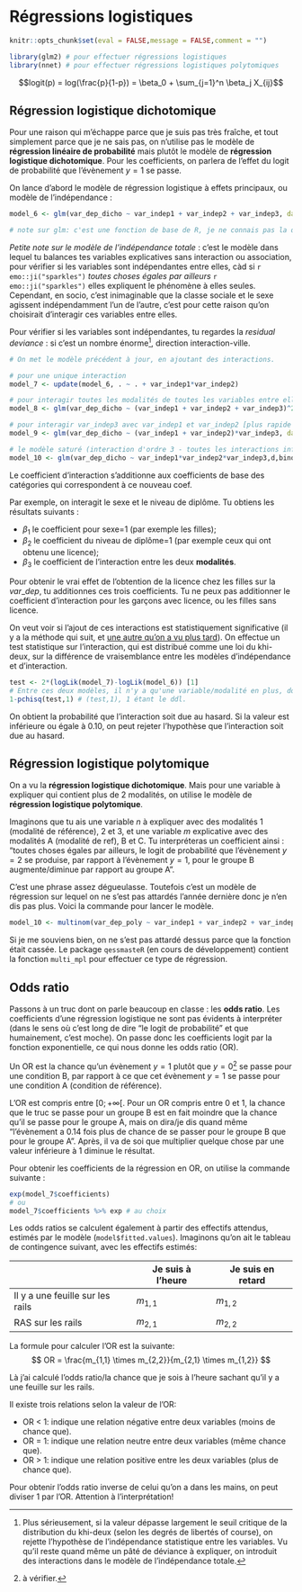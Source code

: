 
# Régressions logistiques {#reg-log}

```r
knitr::opts_chunk$set(eval = FALSE,message = FALSE,comment = "")
```

```r
library(glm2) # pour effectuer régressions logistiques
library(nnet) # pour effectuer régressions logistiques polytomiques
```

$$logit(p) = log(\frac{p}{1-p}) = \beta_0 + \sum_{j=1}^n \beta_j X_{ij}$$

## Régression logistique dichotomique

Pour une raison qui m'échappe parce que je suis pas très fraîche, et tout simplement parce que je ne sais pas, on n'utilise pas le modèle de **régression linéaire de probabilité** mais plutôt le modèle de **régression logistique dichotomique**. Pour les coefficients, on parlera de l'effet du logit de probabilité que l'évènement $y=1$ se passe.

On lance d'abord le modèle de régression logistique à effets principaux, ou modèle de l'indépendance :

```r
model_6 <- glm(var_dep_dicho ~ var_indep1 + var_indep2 + var_indep3, data = d, weights = poids, family=binomial)

# note sur glm: c'est une fonction de base de R, je ne connais pas la différence avec glm2.
```

*Petite note sur le modèle de l'indépendance totale* : c'est le modèle dans lequel tu balances tes variables explicatives sans interaction ou association, pour vérifier si les variables sont indépendantes entre elles, càd si `r emo::ji("sparkles")` *toutes choses égales par ailleurs* `r emo::ji("sparkles")` elles expliquent le phénomène à elles seules. Cependant, en socio, c'est inimaginable que la classe sociale et le sexe agissent indépendamment l'un de l'autre, c'est pour cette raison qu'on choisirait d'interagir ces variables entre elles.

Pour vérifier si les variables sont indépendantes, tu regardes la *residual deviance* : si c'est un nombre énorme^[Plus sérieusement, si la valeur dépasse largement le seuil critique de la distribution du khi-deux (selon les degrés de libertés of course), on rejette l'hypothèse de l'indépendance statistique entre les variables. Vu qu'il reste quand même un pâté de déviance à expliquer, on introduit des interactions dans le modèle de l'indépendance totale.], direction interaction-ville.

```r
# On met le modèle précédent à jour, en ajoutant des interactions.

# pour une unique interaction
model_7 <- update(model_6, . ~ . + var_indep1*var_indep2)

# pour interagir toutes les modalités de toutes les variables entre elles (interaction d'ordre 2)
model_8 <- glm(var_dep_dicho ~ (var_indep1 + var_indep2 + var_indep3)^2, data = d, weights = poids, family=binomial)

# pour interagir var_indep3 avec var_indep1 et var_indep2 [plus rapide que d'écrire individuellement chaque interaction]
model_9 <- glm(var_dep_dicho ~ (var_indep1 + var_indep2)*var_indep3, data = d, weights = poids, family=binomial)

# le modèle saturé (interaction d'ordre 3 - toutes les interactions inférieures seront automatiquement là)
model_10 <- glm(var_dep_dicho ~ var_indep1*var_indep2*var_indep3,d,binomial)
```

Le coefficient d'interaction s'additionne aux coefficients de base des catégories qui correspondent à ce nouveau coef.

Par exemple, on interagit le sexe et le niveau de diplôme. Tu obtiens les résultats suivants :

- $\beta_1$ le coefficient pour sexe=1 (par exemple les filles);
- $\beta_2$ le coefficient du niveau de diplôme=1 (par exemple ceux qui ont obtenu une licence);
- $\beta_3$ le coefficient de l'interaction entre les deux **modalités**.

Pour obtenir le vrai effet de l'obtention de la licence chez les filles sur la $var\_dep$, tu additionnes ces trois coefficients. Tu ne peux pas additionner le coefficient d'interaction pour les garçons avec licence, ou les filles sans licence.

On veut voir si l'ajout de ces interactions est statistiquement significative (il y a la méthode qui suit, et [une autre qu'on a vu plus tard](#analyse-de-deviance)). On effectue un test statistique sur l'interaction, qui est distribué comme une loi du khi-deux, sur la différence de vraisemblance entre les modèles d'indépendance et d'interaction.

```r
test <- 2*(logLik(model_7)-logLik(model_6)) [1]
# Entre ces deux modèles, il n'y a qu'une variable/modalité en plus, donc le degré de liberté est de 1 (je sais plus pourquoi).
1-pchisq(test,1) # (test,1), 1 étant le ddl.
```

On obtient la probabilité que l'interaction soit due au hasard. Si la valeur est inférieure ou égale à 0.10, on peut rejeter l'hypothèse que l'interaction soit due au hasard.

## Régression logistique polytomique

On a vu la **régression logistique dichotomique**. Mais pour une variable à expliquer qui contient plus de 2 modalités, on utilise le modèle de **régression logistique polytomique**.

Imaginons que tu ais une variable $n$ à expliquer avec des modalités 1 (modalité de référence), 2 et 3, et une variable $m$ explicative avec des modalités A (modalité de ref), B et C. Tu interpréteras un coefficient ainsi : "toutes choses égales par ailleurs, le logit de probabilité que l'évènement $y=2$ se produise, par rapport à l'évènement $y=1$, pour le groupe B augmente/diminue par rapport au groupe A".

C'est une phrase assez dégueulasse. Toutefois c'est un modèle de régression sur lequel on ne s'est pas attardés l'année dernière donc je n'en dis pas plus. Voici la commande pour lancer le modèle.

```r
model_10 <- multinom(var_dep_poly ~ var_indep1 + var_indep2 + var_indep3, data=d, weights=poids)
```

Si je me souviens bien, on ne s'est pas attardé dessus parce que la fonction était cassée. Le package `qessmasteR` (en cours de développement) contient la fonction `multi_mpl` pour effectuer ce type de régression.

## Odds ratio {#odds-ratio-complet}

Passons à un truc dont on parle beaucoup en classe : les **odds ratio**. Les coefficients d'une régression logistique ne sont pas évidents à interpréter (dans le sens où c'est long de dire "le logit de probabilité" et que humainement, c'est moche). On passe donc les coefficients logit par la fonction exponentielle, ce qui nous donne les odds ratio (OR).

Un OR est la chance qu'un évènement $y=1$ plutôt que $y=0$^[à vérifier.] se passe pour une condition B, par rapport à ce que cet évènement $y=1$ se passe pour une condition A (condition de référence).

L'OR est compris entre $[0;+\infty[$. Pour un OR compris entre 0 et 1, la chance que le truc se passe pour un groupe B est en fait moindre que la chance qu'il se passe pour le groupe A, mais on dira/je dis quand même "l'évènement a 0.14 fois plus de chance de se passer pour le groupe B que pour le groupe A". Après, il va de soi que multiplier quelque chose par une valeur inférieure à 1 diminue le résultat.

Pour obtenir les coefficients de la régression en OR, on utilise la commande suivante :

```r
exp(model_7$coefficients)
# ou
model_7$coefficients %>% exp # au choix
```

Les odds ratios se calculent également à partir des effectifs attendus, estimés par le modèle (`model$fitted.values`). Imaginons qu'on ait le tableau de contingence suivant, avec les effectifs estimés:

| |Je suis à l'heure|Je suis en retard|
|-|-|-|
|Il y a une feuille sur les rails|$m_{1,1}$|$m_{1,2}$|
|RAS sur les rails|$m_{2,1}$|$m_{2,2}$|

La formule pour calculer l'OR est la suivante:
$$ OR = \frac{m_{1,1} \times m_{2,2}}{m_{2,1} \times m_{1,2}} $$

Là j'ai calculé l'odds ratio/la chance que je sois à l'heure sachant qu'il y a une feuille sur les rails.

Il existe trois relations selon la valeur de l'OR:

* OR < 1: indique une relation négative entre deux variables (moins de chance que).
* OR = 1: indique une relation neutre entre deux variables (même chance que).
* OR > 1: indique une relation positive entre les deux variables (plus de chance que).

Pour obtenir l'odds ratio inverse de celui qu'on a dans les mains, on peut diviser 1 par l'OR. Attention à l'interprétation!
